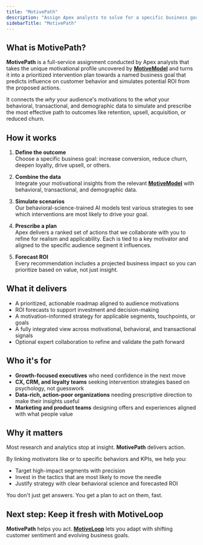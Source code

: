 ```yaml
---
title: "MotivePath"
description: "Assign Apex analysts to solve for a specific business goal and reverse-engineer the most effective actions to influence customer behavior to reach it."
sidebarTitle: "MotivePath"
---
```



## What is MotivePath?

**MotivePath** is a full-service assignment conducted by Apex analysts that takes the unique motivational profile uncovered by [**MotiveModel**](/product/motivemodel) and turns it into a prioritized intervention plan towards a named business goal that predicts influence on customer behavior and simulates potential ROI from the proposed actions.

It connects the *why* your audience's motivations to the *what* your behavioral, transactional, and demographic data to simulate and prescribe the most effective path to outcomes like retention, upsell, acquisition, or reduced churn.

## How it works

1. **Define the outcome**  
   Choose a specific business goal: increase conversion, reduce churn, deepen loyalty, drive upsell, or others.

2. **Combine the data**  
   Integrate your motivational insights from the relevant [**MotiveModel**](/product/motivemodel) with behavioral, transactional, and demographic data.

3. **Simulate scenarios**  
   Our behavioral-science-trained AI models test various strategies to see which interventions are most likely to drive your goal.

4. **Prescribe a plan**  
   Apex delivers a ranked set of actions that we collaborate with you to refine for realism and applicability. Each is tied to a key motivator and aligned to the specific audience segment it influences.

5. **Forecast ROI**  
   Every recommendation includes a projected business impact so you can prioritize based on value, not just insight.

## What it delivers

- A prioritized, actionable roadmap aligned to audience motivations
- ROI forecasts to support investment and decision-making
- A motivation-informed strategy for applicable segments, touchpoints, or goals
- A fully integrated view across motivational, behavioral, and transactional signals
- Optional expert collaboration to refine and validate the path forward

## Who it's for

- **Growth-focused executives** who need confidence in the next move
- **CX, CRM, and loyalty teams** seeking intervention strategies based on psychology, not guesswork
- **Data-rich, action-poor organizations** needing prescriptive direction to make their insights useful
- **Marketing and product teams** designing offers and experiences aligned with what people value

## Why it matters

Most research and analytics stop at insight. **MotivePath** delivers action.

By linking motivators like <Motivator name="meaningful" /> or <Motivator name="distinct" /> to specific behaviors and KPIs, we help you:

- Target high-impact segments with precision
- Invest in the tactics that are most likely to move the needle
- Justify strategy with clear behavioral science and forecasted ROI

You don't just get answers. You get a plan to act on them, fast.

## Next step: Keep it fresh with MotiveLoop

**MotivePath** helps you act. [**MotiveLoop**](/product/motiveloop) lets you adapt with shifting customer sentiment and evolving business goals.  

